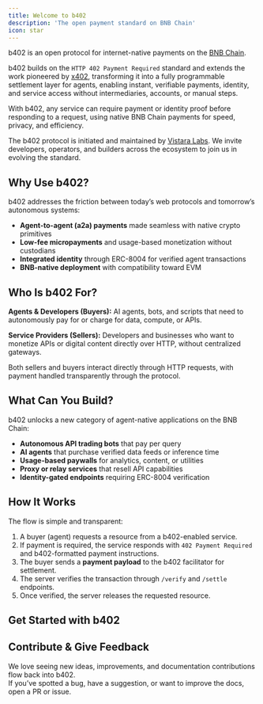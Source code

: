 ```yaml
---
title: Welcome to b402
description: 'The open payment standard on BNB Chain'
icon: star
---
```


b402 is an open protocol for internet-native payments on the [BNB Chain](https://www.bnbchain.org/en).

b402 builds on the `HTTP 402 Payment Required` standard and extends the work pioneered by [x402](https://x402.org), transforming it into a fully programmable settlement layer for agents, enabling instant, verifiable payments, identity, and service access without intermediaries, accounts, or manual steps.

With b402, any service can require payment or identity proof before responding to a request, using native BNB Chain payments for speed, privacy, and efficiency.

The b402 protocol is initiated and maintained by [Vistara Labs](https://www.vistara.dev/). We invite developers, operators, and builders across the ecosystem to join us in evolving the standard.


## Why Use b402?

b402 addresses the friction between today’s web protocols and tomorrow’s autonomous systems:

* **Agent-to-agent (a2a) payments** made seamless with native crypto primitives
* **Low-fee micropayments** and usage-based monetization without custodians
* **Integrated identity** through ERC-8004 for verified agent transactions
* **BNB-native deployment** with compatibility toward EVM

## Who Is b402 For?

**Agents & Developers (Buyers):**
AI agents, bots, and scripts that need to autonomously pay for or charge for data, compute, or APIs.

**Service Providers (Sellers):**
Developers and businesses who want to monetize APIs or digital content directly over HTTP, without centralized gateways.

Both sellers and buyers interact directly through HTTP requests, with payment handled transparently through the protocol.

## What Can You Build?

b402 unlocks a new category of agent-native applications on the BNB Chain:

* **Autonomous API trading bots** that pay per query
* **AI agents** that purchase verified data feeds or inference time
* **Usage-based paywalls** for analytics, content, or utilities
* **Proxy or relay services** that resell API capabilities
* **Identity-gated endpoints** requiring ERC-8004 verification


## How It Works

The flow is simple and transparent:

1. A buyer (agent) requests a resource from a b402-enabled service.
2. If payment is required, the service responds with `402 Payment Required` and b402-formatted payment instructions.
3. The buyer sends a **payment payload** to the b402 facilitator for settlement.
4. The server verifies the transaction through `/verify` and `/settle` endpoints.
5. Once verified, the server releases the requested resource.


## Get Started with b402
<CardGroup cols={2}>

<Card title='Concepts' icon='book-open-cover' href='/concepts'>
    
</Card>

<Card title='Get Started' icon='play' href='/get-started'>
</Card>

</CardGroup>


## Contribute & Give Feedback

We love seeing new ideas, improvements, and documentation contributions flow back into b402.  
If you’ve spotted a bug, have a suggestion, or want to improve the docs, open a PR or issue.

<CardGroup cols={2}>
<Card title='b402 GitHub' icon='github' href='https://github.com/Vistara-Labs/b402'>
</Card>

<Card title='b402 Discord' icon='discord' href='https://discord.gg/JpCB9SbK'>
</Card>
</CardGroup>
